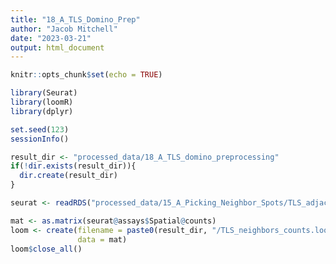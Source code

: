 ```yaml
---
title: "18_A_TLS_Domino_Prep"
author: "Jacob Mitchell"
date: "2023-03-21"
output: html_document
---
```


```r
knitr::opts_chunk$set(echo = TRUE)
```

```r
library(Seurat)
library(loomR)
library(dplyr)

set.seed(123)
sessionInfo()
```

```r
result_dir <- "processed_data/18_A_TLS_domino_preprocessing"
if(!dir.exists(result_dir)){
  dir.create(result_dir)
}
```

```r
seurat <- readRDS("processed_data/15_A_Picking_Neighbor_Spots/TLS_adjacent_spots.rds")
```

```r
mat <- as.matrix(seurat@assays$Spatial@counts)
loom <- create(filename = paste0(result_dir, "/TLS_neighbors_counts.loom"),
               data = mat)
loom$close_all()
```


